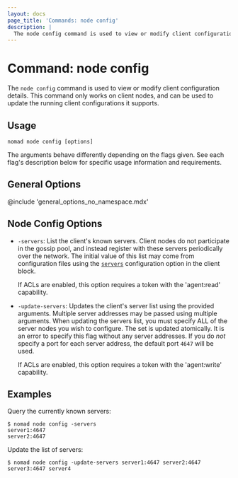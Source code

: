 ```yaml
---
layout: docs
page_title: 'Commands: node config'
description: |
  The node config command is used to view or modify client configuration.
---
```


# Command: node config

The `node config` command is used to view or modify client configuration
details. This command only works on client nodes, and can be used to update
the running client configurations it supports.

## Usage

```plaintext
nomad node config [options]
```

The arguments behave differently depending on the flags given. See each flag's
description below for specific usage information and requirements.

## General Options

@include 'general_options_no_namespace.mdx'

## Node Config Options

- `-servers`: List the client's known servers. Client nodes do not participate
  in the gossip pool, and instead register with these servers periodically over
  the network. The initial value of this list may come from configuration files
  using the [`servers`] configuration option in the client block.

  If ACLs are enabled, this option requires a token with the 'agent:read'
  capability.

- `-update-servers`: Updates the client's server list using the provided
  arguments. Multiple server addresses may be passed using multiple arguments.
  When updating the servers list, you must specify ALL of the server nodes you
  wish to configure. The set is updated atomically. It is an error to specify
  this flag without any server addresses. If you do _not_ specify a port for each
  server address, the default port `4647` will be used.

  If ACLs are enabled, this option requires a token with the 'agent:write'
  capability.

## Examples

Query the currently known servers:

```shell-session
$ nomad node config -servers
server1:4647
server2:4647
```

Update the list of servers:

```shell-session
$ nomad node config -update-servers server1:4647 server2:4647 server3:4647 server4

```

[`servers`]: /nomad/docs/configuration/client#servers
